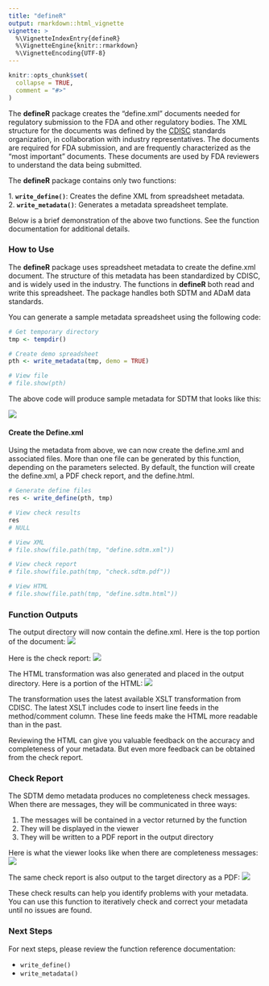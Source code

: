 ```yaml
---
title: "defineR"
output: rmarkdown::html_vignette
vignette: >
  %\VignetteIndexEntry{defineR}
  %\VignetteEngine{knitr::rmarkdown}
  %\VignetteEncoding{UTF-8}
---
```


```r
knitr::opts_chunk$set(
  collapse = TRUE,
  comment = "#>"
)
```

The **defineR** package creates the "define.xml" documents needed for 
regulatory submission to the FDA and other regulatory bodies.
The XML structure for the documents 
was defined by the [CDISC](https://www.cdisc.org/) standards organization, 
in collaboration 
with industry representatives.  The documents are required for FDA submission, 
and are frequently characterized as the "most important" documents.  These documents
are used by FDA reviewers to understand the data being submitted.

The **defineR** package contains only two functions:

<tab>1. **`write_define()`**: Creates the define XML from spreadsheet metadata.  
<tab>2. **`write_metadata()`**: Generates a metadata spreadsheet template.  

Below is a brief demonstration of the above two functions. See the function
documentation for additional details.

### How to Use

The **defineR** package uses spreadsheet metadata to create the define.xml
document. The structure of this metadata has been standardized by CDISC, and is
widely used in the industry. The functions in **defineR** both read and 
write this spreadsheet.  The package handles both SDTM and ADaM data 
standards.

You can generate a sample metadata spreadsheet using the following code:
```r
# Get temporary directory 
tmp <- tempdir()

# Create demo spreadsheet
pth <- write_metadata(tmp, demo = TRUE)

# View file
# file.show(pth)

```
The above code will produce sample metadata for SDTM that looks like this:

<img src="../man/images/metadata.png"/>

#### Create the Define.xml
Using the metadata from above, we can now create the define.xml and 
associated files.  More than one file can be generated by this
function, depending on the parameters selected.  By default, the 
function will create the define.xml, a PDF check report, and the define.html.

```r
# Generate define files
res <- write_define(pth, tmp)

# View check results
res
# NULL

# View XML
# file.show(file.path(tmp, "define.sdtm.xml"))

# View check report
# file.show(file.path(tmp, "check.sdtm.pdf"))

# View HTML
# file.show(file.path(tmp, "define.sdtm.html"))

```

### Function Outputs

The output directory will now contain the define.xml.  Here is the 
top portion of the document:
<img src="../man/images/define.png"/>

Here is the check report:
<img src="../man/images/report1.png"/>

The HTML transformation was also generated and placed in the 
output directory.  Here is a portion of the HTML:
<img src="../man/images/html.png"/>

The transformation uses the latest available XSLT transformation from CDISC.
The latest XSLT includes code to insert line feeds in the method/comment column.
These line feeds make the HTML more readable than in the past.

Reviewing the HTML can give you valuable feedback on the accuracy and completeness
of your metadata.  But even more feedback can be obtained from the check report.

### Check Report

The SDTM demo metadata produces no completeness check messages.  When there
are messages, they will be communicated in three ways: 

1. The messages
will be contained in a vector returned by the function  
2. They will be displayed in the viewer  
3. They will be written to a PDF report in the output directory  

Here is what the viewer looks like when there are completeness messages:
<img src="../man/images/viewer.png"/>

The same check report is also output to the target directory as a PDF:
<img src="../man/images/report.png"/>

These check results can help you identify problems with your metadata.
You can use this function to iteratively check and correct your metadata
until no issues are found.


### Next Steps

For next steps, please review the function reference documentation:

* `write_define()`
* `write_metadata()`

